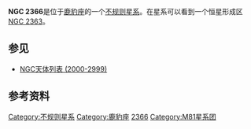 {{Infobox Galaxy
| name = [[星云和星团新总表|NGC]] 2366
| image = [[Image:NGC_2366_2363_GALEX_WikiSky.jpg|300px]]
|caption = 
|credit=
| epoch = [[J2000|J2000]]
| type = IB(s)m<ref name="ned">{{cite web
  | title=NASA/IPAC Extragalactic Database
  | work=Results for NGC 2366
  | url=http://nedwww.ipac.caltech.edu/
  | accessdate=2007-04-08
  | archive-date=2011-05-14
  | archive-url=https://web.archive.org/web/20110514100451/http://nedwww.ipac.caltech.edu/
  | dead-url=no
  }}</ref>
| ra = {{RA|7|28|54.6}}<ref name="ned" />
| dec = {{DEC|+69|12|57}}<ref name="ned" />
| dist_ly =
| z = 80 ± 1 km/[[second|s]]<ref name="ned" />
| appmag_v = 11.4<ref name="ned" />
| size_v =  8′.1 × 3′.3<ref name="ned" />
| constellation name = [[鹿豹座|鹿豹座]]
| notes = 
| names = UGC 3851<ref name="ned" />, PGC 21102<ref name="ned" />
}}
'''NGC 2366'''是位于[[鹿豹座|鹿豹座]]的一个[[不规则星系|不规则星系]]。在星系可以看到一个恒星形成区[[NGC_2363|NGC 2363]]。

== 参见 ==
* [[NGC天体列表_(2000-2999)|NGC天体列表 (2000-2999)]]

==参考资料==
{{reflist}}
{{Catalogs|NGC=2366}}
{{galaxy-stub}}
[[Category:不规则星系|Category:不规则星系]]
[[Category:鹿豹座|Category:鹿豹座]]
[[Category:NGC天体|2366]]
[[Category:M81星系团|Category:M81星系团]]